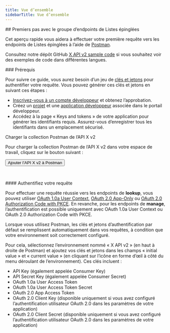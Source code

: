 ```yaml
---
title: Vue d’ensemble
sidebarTitle: Vue d’ensemble
---
```



<div id="getting-started-with-the-pinned-list-endpoint-group">
  ## Premiers pas avec le groupe d’endpoints de Listes épinglées
</div>

Cet aperçu rapide vous aidera à effectuer votre première requête vers les endpoints de Listes épinglées à l’aide de [Postman](/fr/tutorials/postman-getting-started).

Consultez notre dépôt GitHub [X API v2 sample code](https://github.com/xdevplatform/Twitter-API-v2-sample-code) si vous souhaitez voir des exemples de code dans différentes langues.

<Note>
  ### Prérequis

  Pour suivre ce guide, vous aurez besoin d’un jeu de [clés et jetons](/fr/resources/fundamentals/authentication) pour authentifier votre requête. Vous pouvez générer ces clés et jetons en suivant ces étapes :

  - [Inscrivez-vous à un compte développeur](https://developer.x.com/en/apply-for-access) et obtenez l’approbation.
  - Créez un [projet](/fr/resources/fundamentals/projects) et une [application développeur](/fr/resources/fundamentals/developer-apps) associée dans le portail développeur.
  - Accédez à la page « Keys and tokens » de votre application pour générer les identifiants requis. Assurez-vous d’enregistrer tous les identifiants dans un emplacement sécurisé.
</Note>

Charger la collection Postman de l’API X v2

Pour charger la collection Postman de l’API X v2 dans votre espace de travail, cliquez sur le bouton suivant :

<Button href="https://app.getpostman.com/run-collection/9956214-784efcda-ed4c-4491-a4c0-a26470a67400">
  Ajouter l’API X v2 à Postman
</Button>

 

<div id="authenticate-your-request">
  #### Authentifiez votre requête
</div>

Pour effectuer une requête réussie vers les endpoints de **lookup**, vous pouvez utiliser [OAuth 1.0a User Context](/fr/resources/fundamentals/authentication), [OAuth 2.0 App-Only](/fr/resources/fundamentals/authentication#oauth-2-0) ou [OAuth 2.0 Authorization Code with PKCE](fr/resources/fundamentals/authentication#oauth-2-0-authorization-code-flow-with-pkce-2). En revanche, pour les endpoints de **manage**, l’authentification est possible uniquement avec OAuth 1.0a User Context ou OAuth 2.0 Authorization Code with PKCE.

Lorsque vous utilisez Postman, les clés et jetons d’authentification par défaut se remplissent automatiquement dans vos requêtes, à condition que votre environnement soit correctement configuré.

Pour cela, sélectionnez l’environnement nommé « X API v2 » (en haut à droite de Postman) et ajoutez vos clés et jetons dans les champs « initial value » et « current value » (en cliquant sur l’icône en forme d’œil à côté du menu déroulant de l’environnement). Ces clés incluent :

- API Key (également appelée Consumer Key)
- API Secret Key (également appelée Consumer Secret)
- OAuth 1.0a User Access Token
- OAuth 1.0a User Access Token Secret
- OAuth 2.0 App Access Token
- OAuth 2.0 Client Key (disponible uniquement si vous avez configuré l’authentification utilisateur OAuth 2.0 dans les paramètres de votre application)
- OAuth 2.0 Client Secret (disponible uniquement si vous avez configuré l’authentification utilisateur OAuth 2.0 dans les paramètres de votre application)